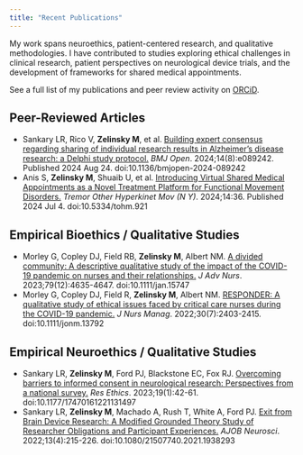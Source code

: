 ```yaml
---
title: "Recent Publications"
---
```


My work spans neuroethics, patient-centered research, and qualitative methodologies. I have contributed to studies exploring ethical challenges in clinical research, patient perspectives on neurological device trials, and the development of frameworks for shared medical appointments.

See a full list of my publications and peer review activity on [ORCiD](https://orcid.org/0000-0001-6964-8794).

## Peer-Reviewed Articles

-   Sankary LR, Rico V, **Zelinsky M**, et al. [Building expert consensus regarding sharing of individual research results in Alzheimer's disease research: a Delphi study protocol.](https://europepmc.org/articles/PMC11344503) *BMJ Open*. 2024;14(8):e089242. Published 2024 Aug 24. doi:10.1136/bmjopen-2024-089242
-   Anis S, **Zelinsky M**, Shuaib U, et al. [Introducing Virtual Shared Medical Appointments as a Novel Treatment Platform for Functional Movement Disorders.](https://tremorjournal.org/articles/10.5334/tohm.921) *Tremor Other Hyperkinet Mov (N Y)*. 2024;14:36. Published 2024 Jul 4. doi:10.5334/tohm.921

## Empirical Bioethics / Qualitative Studies

-   Morley G, Copley DJ, Field RB, **Zelinsky M**, Albert NM. [A divided community: A descriptive qualitative study of the impact of the COVID-19 pandemic on nurses and their relationships.](https://doi.org/10.1111/jan.15747) *J Adv Nurs*. 2023;79(12):4635-4647. doi:10.1111/jan.15747
-   Morley G, Copley DJ, Field R, **Zelinsky M**, Albert NM. [RESPONDER: A qualitative study of ethical issues faced by critical care nurses during the COVID-19 pandemic.](https://doi.org/10.1111/jonm.13792) *J Nurs Manag*. 2022;30(7):2403-2415. doi:10.1111/jonm.13792

## Empirical Neuroethics / Qualitative Studies

-   Sankary LR, **Zelinsky M**, Ford PJ, Blackstone EC, Fox RJ. [Overcoming barriers to informed consent in neurological research: Perspectives from a national survey.](https://doi.org/10.1177/17470161221131497) *Res Ethics*. 2023;19(1):42-61. doi:10.1177/17470161221131497
-   Sankary LR, **Zelinsky M**, Machado A, Rush T, White A, Ford PJ. [Exit from Brain Device Research: A Modified Grounded Theory Study of Researcher Obligations and Participant Experiences.](https://doi.org/10.1080/21507740.2021.1938293) *AJOB Neurosci*. 2022;13(4):215-226. doi:10.1080/21507740.2021.1938293

